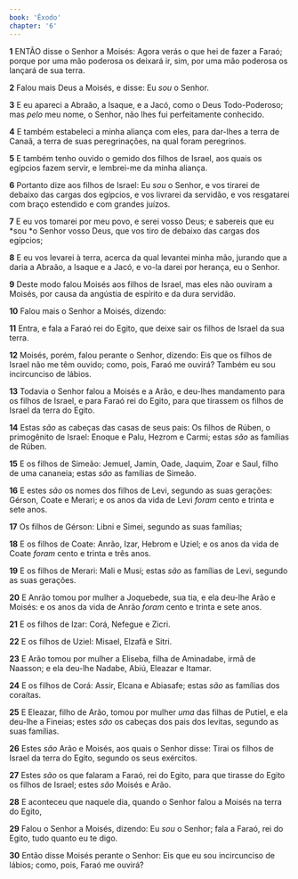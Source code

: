 ```yaml
---
book: 'Êxodo'
chapter: '6'
---
```


**1** ENTÃO disse o Senhor a Moisés: Agora verás o que hei de fazer a Faraó; porque por uma mão poderosa os deixará ir, sim, por uma mão poderosa os lançará de sua terra.

**2** Falou mais Deus a Moisés, e disse: Eu _sou_ o Senhor.

**3** E eu apareci a Abraão, a Isaque, e a Jacó, como o Deus Todo-Poderoso; mas _pelo_ meu nome, o Senhor, não lhes fui perfeitamente conhecido.

**4** E também estabeleci a minha aliança com eles, para dar-lhes a terra de Canaã, a terra de suas peregrinações, na qual foram peregrinos.

**5** E também tenho ouvido o gemido dos filhos de Israel, aos quais os egípcios fazem servir, e lembrei-me da minha aliança.

**6** Portanto dize aos filhos de Israel: Eu _sou_ o Senhor, e vos tirarei de debaixo das cargas dos egípcios, e vos livrarei da servidão, e vos resgatarei com braço estendido e com grandes juízos.

**7** E eu vos tomarei por meu povo, e serei vosso Deus; e sabereis que eu *sou *o Senhor vosso Deus, que vos tiro de debaixo das cargas dos egípcios;

**8** E eu vos levarei à terra, acerca da qual levantei minha mão, jurando que a daria a Abraão, a Isaque e a Jacó, e vo-la darei por herança, eu o Senhor.

**9** Deste modo falou Moisés aos filhos de Israel, mas eles não ouviram a Moisés, por causa da angústia de espírito e da dura servidão.

**10** Falou mais o Senhor a Moisés, dizendo:

**11** Entra, e fala a Faraó rei do Egito, que deixe sair os filhos de Israel da sua terra.

**12** Moisés, porém, falou perante o Senhor, dizendo: Eis que os filhos de Israel não me têm ouvido; como, pois, Faraó me ouvirá? Também eu sou incircunciso de lábios.

**13** Todavia o Senhor falou a Moisés e a Arão, e deu-lhes mandamento para os filhos de Israel, e para Faraó rei do Egito, para que tirassem os filhos de Israel da terra do Egito.

**14** Estas _são_ as cabeças das casas de seus pais: Os filhos de Rúben, o primogênito de Israel: Enoque e Palu, Hezrom e Carmi; estas _são_ as famílias de Rúben.

**15** E os filhos de Simeão: Jemuel, Jamin, Oade, Jaquim, Zoar e Saul, filho de uma cananeia; estas _são_ as famílias de Simeão.

**16** E estes _são_ os nomes dos filhos de Levi, segundo as suas gerações: Gérson, Coate e Merari; e os anos da vida de Levi _foram_ cento e trinta e sete anos.

**17** Os filhos de Gérson: Libni e Simei, segundo as suas famílias;

**18** E os filhos de Coate: Anrão, Izar, Hebrom e Uziel; e os anos da vida de Coate _foram_ cento e trinta e três anos.

**19** E os filhos de Merari: Mali e Musi; estas _são_ as famílias de Levi, segundo as suas gerações.

**20** E Anrão tomou por mulher a Joquebede, sua tia, e ela deu-lhe Arão e Moisés: e os anos da vida de Anrão _foram_ cento e trinta e sete anos.

**21** E os filhos de Izar: Corá, Nefegue e Zicri.

**22** E os filhos de Uziel: Misael, Elzafã e Sitri.

**23** E Arão tomou por mulher a Eliseba, filha de Aminadabe, irmã de Naasson; e ela deu-lhe Nadabe, Abiú, Eleazar e Itamar.

**24** E os filhos de Corá: Assir, Elcana e Abiasafe; estas _são_ as famílias dos coraítas.

**25** E Eleazar, filho de Arão, tomou por mulher _uma_ das filhas de Putiel, e ela deu-lhe a Fineias; estes _são_ os cabeças dos pais dos levitas, segundo as suas famílias.

**26** Estes _são_ Arão e Moisés, aos quais o Senhor disse: Tirai os filhos de Israel da terra do Egito, segundo os seus exércitos.

**27** Estes _são_ os que falaram a Faraó, rei do Egito, para que tirasse do Egito os filhos de Israel; estes _são_ Moisés e Arão.

**28** E aconteceu que naquele dia, quando o Senhor falou a Moisés na terra do Egito,

**29** Falou o Senhor a Moisés, dizendo: Eu _sou_ o Senhor; fala a Faraó, rei do Egito, tudo quanto eu te digo.

**30** Então disse Moisés perante o Senhor: Eis que eu sou incircunciso de lábios; como, pois, Faraó me ouvirá?
